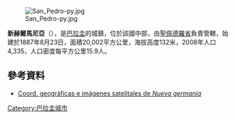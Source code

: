 [[Image:San_Pedro-py.jpg|right]]

'''新赫爾馬尼亞'''（{{lang-es|Nueva Germania}}），是[[巴拉圭|巴拉圭]]的城鎮，位於該國中部，由[[聖佩德羅省|聖佩德羅省]]負責管轄，始建於1887年8月23日，面積20,002平方公里，海拔高度132米，2008年人口4,335，人口密度每平方公里15.9人。

==參考資料==
* [http://www.fallingrain.com/world/PA/6/Luque.html Coord. geográficas e imágenes satelitales de ''Nueva germania''] {{Wayback|url=http://www.fallingrain.com/world/PA/6/Luque.html |date=20160304194548 }}

{{Authority control}}
{{Paraguay-geo-stub}}
[[Category:巴拉圭城市|Category:巴拉圭城市]]